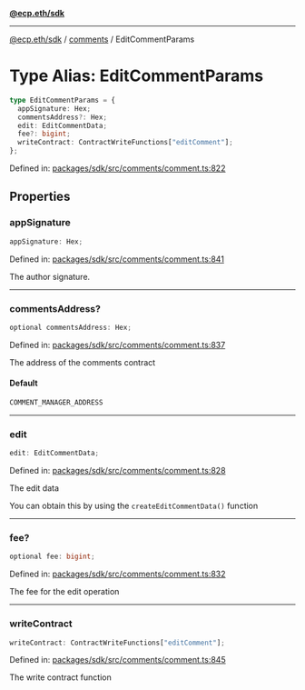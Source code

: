[**@ecp.eth/sdk**](../../index.mdx)

***

[@ecp.eth/sdk](/sdk-reference/index.mdx) / [comments](/sdk-reference/comments/index.mdx) / EditCommentParams

# Type Alias: EditCommentParams

```ts
type EditCommentParams = {
  appSignature: Hex;
  commentsAddress?: Hex;
  edit: EditCommentData;
  fee?: bigint;
  writeContract: ContractWriteFunctions["editComment"];
};
```

Defined in: [packages/sdk/src/comments/comment.ts:822](https://github.com/ecp-eth/comments-monorepo/blob/main/packages/sdk/src/comments/comment.ts#L822)

## Properties

### appSignature

```ts
appSignature: Hex;
```

Defined in: [packages/sdk/src/comments/comment.ts:841](https://github.com/ecp-eth/comments-monorepo/blob/main/packages/sdk/src/comments/comment.ts#L841)

The author signature.

***

### commentsAddress?

```ts
optional commentsAddress: Hex;
```

Defined in: [packages/sdk/src/comments/comment.ts:837](https://github.com/ecp-eth/comments-monorepo/blob/main/packages/sdk/src/comments/comment.ts#L837)

The address of the comments contract

#### Default

```ts
COMMENT_MANAGER_ADDRESS
```

***

### edit

```ts
edit: EditCommentData;
```

Defined in: [packages/sdk/src/comments/comment.ts:828](https://github.com/ecp-eth/comments-monorepo/blob/main/packages/sdk/src/comments/comment.ts#L828)

The edit data

You can obtain this by using the `createEditCommentData()` function

***

### fee?

```ts
optional fee: bigint;
```

Defined in: [packages/sdk/src/comments/comment.ts:832](https://github.com/ecp-eth/comments-monorepo/blob/main/packages/sdk/src/comments/comment.ts#L832)

The fee for the edit operation

***

### writeContract

```ts
writeContract: ContractWriteFunctions["editComment"];
```

Defined in: [packages/sdk/src/comments/comment.ts:845](https://github.com/ecp-eth/comments-monorepo/blob/main/packages/sdk/src/comments/comment.ts#L845)

The write contract function
